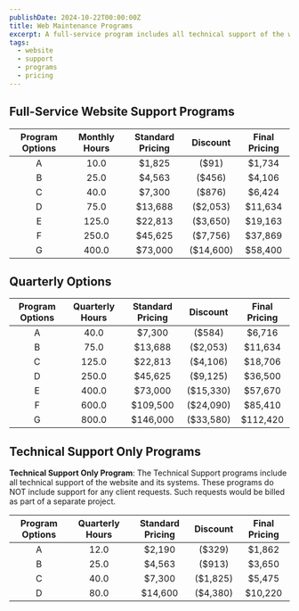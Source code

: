 ```yaml
---
publishDate: 2024-10-22T00:00:00Z
title: Web Maintenance Programs
excerpt: A full-service program includes all technical support of the website and its systems, in addition to support hours for literally any client request. Such requests could include a site update, added content, new navigation, training, and so on.
tags:
  - website
  - support
  - programs
  - pricing
---
```


## Full-Service Website Support Programs

| Program Options | Monthly Hours | Standard Pricing | Discount | Final Pricing |
| :-------------: | :-----------: | :--------------: | :------: | :-----------: |
| A               | 10.0          | $1,825           | ($91)    | $1,734        |
| B               | 25.0          | $4,563           | ($456)   | $4,106        |
| C               | 40.0          | $7,300           | ($876)   | $6,424        |
| D               | 75.0          | $13,688          | ($2,053) | $11,634       |
| E               | 125.0         | $22,813          | ($3,650) | $19,163       |
| F               | 250.0         | $45,625          | ($7,756) | $37,869       |
| G               | 400.0         | $73,000          | ($14,600)| $58,400       |

## Quarterly Options

| Program Options | Quarterly Hours | Standard Pricing | Discount | Final Pricing |
| :-------------: | :-------------: | :--------------: | :------: | :-----------: |
| A               | 40.0            | $7,300           | ($584)   | $6,716        |
| B               | 75.0            | $13,688          | ($2,053) | $11,634       |
| C               | 125.0           | $22,813          | ($4,106) | $18,706       |
| D               | 250.0           | $45,625          | ($9,125) | $36,500       |
| E               | 400.0           | $73,000          | ($15,330)| $57,670       |
| F               | 600.0           | $109,500         | ($24,090)| $85,410       |
| G               | 800.0           | $146,000         | ($33,580)| $112,420      |

## Technical Support Only Programs

**Technical Support Only Program**: The Technical Support programs include all technical support of the website and its systems. These programs do NOT include support for any client requests. Such requests would be billed as part of a separate project.


| Program Options | Quarterly Hours | Standard Pricing | Discount | Final Pricing |
| :-------------: | :-------------: | :--------------: | :------: | :-----------: |
| A               | 12.0            | $2,190           | ($329)   | $1,862        |
| B               | 25.0            | $4,563           | ($913)   | $3,650        |
| C               | 40.0            | $7,300           | ($1,825) | $5,475        |
| D               | 80.0            | $14,600          | ($4,380) | $10,220       |

